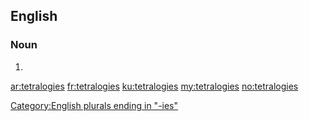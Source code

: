 ==English==

===Noun===
{{head|en|noun plural form}}

# {{plural of|tetralogy|lang=en}}

[[Category:English plurals ending in "-ies"]]

[[ar:tetralogies]]
[[fr:tetralogies]]
[[ku:tetralogies]]
[[my:tetralogies]]
[[no:tetralogies]]